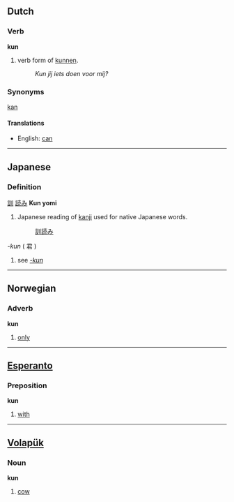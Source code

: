 ==Dutch==
===Verb===
'''kun'''

# verb form of [[kunnen]].
#: ''Kun jij iets doen voor mij?''

===Synonyms===
[[kan]]

====Translations====
*English: [[can]]

----

==Japanese==
===Definition===
[[訓]] [[読]]み '''Kun yomi'''
# Japanese reading of [[kanji]] used for native Japanese words.
#:[[訓読み]]
''-kun'' ( 君 )
#see ''[[-kun]]''

----

==Norwegian==
===Adverb===
'''kun'''

#[[only]]

----

==[[Esperanto]]==
===Preposition===
'''kun'''

#[[with]]

----

==[[Volapük]]==
===Noun===
'''kun'''

#[[cow]]